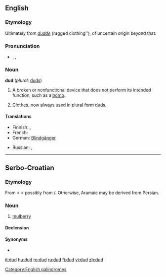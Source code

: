 ==English==

===Etymology===
Ultimately from ''[[dudde]]'' (ragged clothing''), of uncertain origin beyond that.

===Pronunciation===
* {{enPR|dŭd}}, {{IPA|/dʌd/}}, {{SAMPA|/dVd/}}
*: {{rhymes|ʌd}}

===Noun===
'''dud''' (''plural:'' [[duds]])

# A broken or nonfunctional device that does not perform its intended function, such as a [[bomb]].
# {{obsolete}} Clothes, now always used in plural form [[duds]].

====Translations====
{{trans-top|a broken or nonfunctional device that does not perform its intended function}}
* Finnish: {{t+|fi|susi}}, {{t+|fi|suutari}}
* French: {{t|fr|fausse alerte}}
* German: [[Blindgänger]] {{m}}
{{trans-mid}}
* Russian: {{t-|ru|невзрывающийся|tr=nevzryvájuščijsja|sc=Cyrl}}, {{t+|ru|неисправный|tr=neisprávnyj|sc=Cyrl}}
{{trans-bottom}}

{{trans-top|''(obsolete)'' clothes, now always used in plural form (duds)}}
{{trans-mid}}
{{trans-bottom}}

[[Category:English palindromes]]

----

==Serbo-Croatian==

===Etymology===
From {{etyl|ota|sh}} {{term|طوت|tr=tut, dut|sc=ota-Arab|lang=ota}} < {{etyl|fa|sh}} {{term|توت|tr=tut|sc=fa-Arab|lang=fa}} < possibly from {{etyl|arc|sh}} {{term|ܬܘܬܐ}}/{{term|תותא||sc=Hebr|tr=tuta|lang=arc}}. Otherwise, Aramaic may be derived from Persian.

===Noun===
{{infl|sh|noun|g=m|plural|dudovi|Cyrillic spelling:|{{l|sh|дуд}}}}

# [[mulberry]] {{gloss|fruit}}

====Declension====
{{sh-decl-noun
|dud|dudovi
|duda|dudova
|dudu|dudovima
|dud|dudove
|dude|dudovi
|dudu|dudovima
|dudom|dudovima
}}

====Synonyms====
* {{l|sh|murva}}

[[it:dud]]
[[hu:dud]]
[[ro:dud]]
[[ru:dud]]
[[fi:dud]]
[[vi:dud]]
[[zh:dud]]
